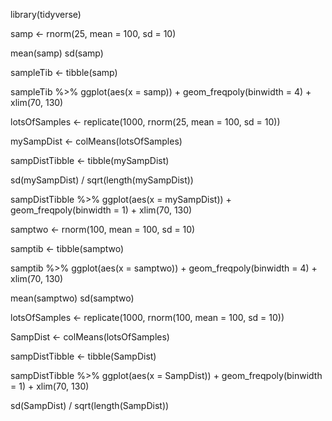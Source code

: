 library(tidyverse)

samp <- rnorm(25, mean = 100, sd = 10)

mean(samp)
sd(samp)

sampleTib <- tibble(samp)

sampleTib %>%
  ggplot(aes(x = samp)) +
  geom_freqpoly(binwidth = 4) +
  xlim(70, 130)
  
lotsOfSamples <- replicate(1000, rnorm(25, mean = 100, sd = 10))

mySampDist <- colMeans(lotsOfSamples)


sampDistTibble <- tibble(mySampDist)

sd(mySampDist) / sqrt(length(mySampDist))

sampDistTibble %>%
ggplot(aes(x = mySampDist)) +
geom_freqpoly(binwidth = 1) +
xlim(70, 130)


samptwo <- rnorm(100, mean = 100, sd = 10)

samptib <- tibble(samptwo)

samptib %>%
ggplot(aes(x = samptwo)) +
geom_freqpoly(binwidth = 4) +
xlim(70, 130)

mean(samptwo)
sd(samptwo)

lotsOfSamples <- replicate(1000, rnorm(100, mean = 100, sd = 10))

SampDist <- colMeans(lotsOfSamples)

sampDistTibble <- tibble(SampDist)

sampDistTibble %>%
ggplot(aes(x = SampDist)) +
geom_freqpoly(binwidth = 1) +
xlim(70, 130)

sd(SampDist) / sqrt(length(SampDist))
